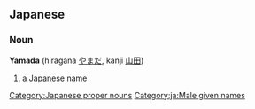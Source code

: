 ==Japanese==
===Noun===
'''Yamada''' (hiragana [[やまだ]], kanji [[山田]])
# a [[Japanese]] name

[[Category:Japanese proper nouns]]
[[Category:ja:Male given names]]